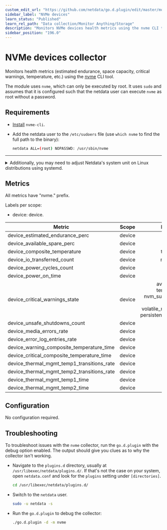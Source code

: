 ```yaml
---
custom_edit_url: "https://github.com/netdata/go.d.plugin/edit/master/modules/nvme/README.md"
sidebar_label: "NVMe devices"
learn_status: "Published"
learn_rel_path: "Data collection/Monitor Anything/Storage"
description: "Monitors NVMe devices health metrics using the nvme CLI tool."
sidebar_position: "196.0"
---
```



# NVMe devices collector

Monitors health metrics (estimated endurance, space capacity, critical warnings, temperature, etc.) using
the [nvme](https://github.com/linux-nvme/nvme-cli#nvme-cli) CLI tool.

The module uses `nvme`, which can only be executed by root. It uses `sudo` and assumes that it is configured such that
the netdata user can execute `nvme` as root without a password.

## Requirements

- [Install](https://github.com/linux-nvme/nvme-cli#distro-support) `nvme-cli`.
- Add the netdata user to the `/etc/sudoers` file (use `which nvme` to find the full path to the binary):

  ```bash
  netdata ALL=(root) NOPASSWD: /usr/sbin/nvme
  ```

---

<details>
<summary>Additionally, you may need to adjust Netdata's system unit on Linux distributions using systemd.</summary>

> **Note**: This is an optional step. Only do this if adding netdata to `/etc/sudoers` didn't help.

The default [CapabilityBoundingSet](https://www.freedesktop.org/software/systemd/man/systemd.exec.html#Capabilities)
doesn't allow using sudo, and is quite strict in general. Resetting is not optimal, but a next-best solution given the
inability to execute nvme using sudo.

As the root user, do the following:

   ```bash
  mkdir /etc/systemd/system/netdata.service.d
  echo -e '[Service]\nCapabilityBoundingSet=~' | tee /etc/systemd/system/netdata.service.d/unset-capability-bounding-set.conf
  systemctl daemon-reload
  systemctl restart netdata.service
  ```

</details>

## Metrics

All metrics have "nvme." prefix.

Labels per scope:

- device: device.

| Metric                                     | Scope  |                                                           Dimensions                                                           |     Units     |
|--------------------------------------------|:------:|:------------------------------------------------------------------------------------------------------------------------------:|:-------------:|
| device_estimated_endurance_perc            | device |                                                              used                                                              |       %       |
| device_available_spare_perc                | device |                                                             spare                                                              |       %       |
| device_composite_temperature               | device |                                                          temperature                                                           |    celsius    |
| device_io_transferred_count                | device |                                                         read, written                                                          |     bytes     |
| device_power_cycles_count                  | device |                                                             power                                                              |    cycles     |
| device_power_on_time                       | device |                                                            power-on                                                            |    seconds    |
| device_critical_warnings_state             | device | available_spare, temp_threshold, nvm_subsystem_reliability, read_only, volatile_mem_backup_failed, persistent_memory_read_only |     state     |
| device_unsafe_shutdowns_count              | device |                                                             unsafe                                                             |   shutdowns   |
| device_media_errors_rate                   | device |                                                             media                                                              |   errors/s    |
| device_error_log_entries_rate              | device |                                                           error_log                                                            |   entries/s   |
| device_warning_composite_temperature_time  | device |                                                             wctemp                                                             |    seconds    |
| device_critical_composite_temperature_time | device |                                                             cctemp                                                             |    seconds    |
| device_thermal_mgmt_temp1_transitions_rate | device |                                                             temp1                                                              | transitions/s |
| device_thermal_mgmt_temp2_transitions_rate | device |                                                             temp2                                                              | transitions/s |
| device_thermal_mgmt_temp1_time             | device |                                                             temp1                                                              |    seconds    |
| device_thermal_mgmt_temp2_time             | device |                                                             temp2                                                              |    seconds    |

## Configuration

No configuration required.

## Troubleshooting

To troubleshoot issues with the `nvme` collector, run the `go.d.plugin` with the debug option enabled. The
output should give you clues as to why the collector isn't working.

- Navigate to the `plugins.d` directory, usually at `/usr/libexec/netdata/plugins.d/`. If that's not the case on
  your system, open `netdata.conf` and look for the `plugins` setting under `[directories]`.

  ```bash
  cd /usr/libexec/netdata/plugins.d/
  ```

- Switch to the `netdata` user.

  ```bash
  sudo -u netdata -s
  ```

- Run the `go.d.plugin` to debug the collector:

  ```bash
  ./go.d.plugin -d -m nvme
  ```
